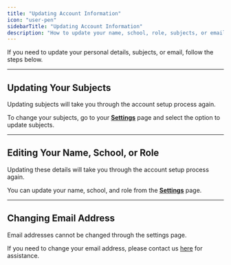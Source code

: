 ```yaml
---
title: "Updating Account Information"
icon: "user-pen"
sidebarTitle: "Updating Account Information"
description: "How to update your name, school, role, subjects, or email."
---
```


If you need to update your personal details, subjects, or email, follow the steps below.

***


## Updating Your Subjects

<Info>
  Updating subjects will take you through the account setup process again.
</Info>

To change your subjects, go to your [**Settings**](https://exam-insights.com/settings/) page and select the option to update subjects.

***

## Editing Your Name, School, or Role

<Info>
  Updating these details will take you through the account setup process again.
</Info>

You can update your name, school, and role from the [**Settings**](https://exam-insights.com/settings/) page.

***

## Changing Email Address

<Warning>
  Email addresses cannot be changed through the settings page.
</Warning>

If you need to change your email address, please contact us [here](https://exam-insights.com/help-and-resources/) for assistance.